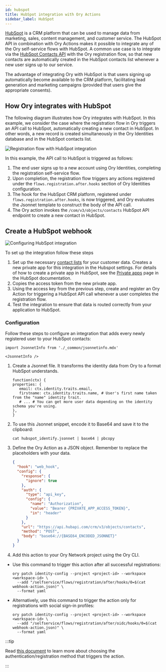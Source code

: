 ```yaml
---
id: hubspot
title: HubSpot integration with Ory Actions
sidebar_label: HubSpot
---
```


[HubSpot](https://www.hubspot.com/) is a CRM platform that can be used to manage data from marketing, sales, content management,
and customer service. The HubSpot API in combination with Ory Actions makes it possible to integrate any of the Ory self-service
flows with HubSpot. A common use case is to integrate via the
[HubSpot Contacts API](https://developers.hubspot.com/docs/api/crm/contacts) with the Ory registration flow, so that new contacts
are automatically created in the HubSpot contacts list whenever a new user signs up to our service.

The advantage of integrating Ory with HubSpot is that users signing up automatically become available to the CRM platform,
facilitating lead generation and marketing campaigns (provided that users give the appropriate consents).

## How Ory integrates with HubSpot

The following diagram illustrates how Ory integrates with HubSpot. In this example, we consider the case where the registration
flow in Ory triggers an API call to HubSpot, automatically creating a new contact in HubSpot. In other words, a new record is
created simultaneously in the Ory Identities database and in the HubSpot contacts list.

![Registration flow with HubSpot integration](./_static/hubspot-reg-flow.png)

In this example, the API call to HubSpot is triggered as follows:

1. The end user signs up to a new account using Ory Identities, completing the registration self-service flow.
2. Upon completion, the registration flow triggers any actions registered under the `flows.registration.after.hooks` section of
   Ory Identities configuration.
3. The hook for the HubSpot CRM platform, registered under `flows.registration.after.hooks`, is now triggered, and Ory evaluates
   the Jsonnet template to construct the body of the API call.
4. The Ory action invokes the `/com/v3/objects/contacts` HubSpot API endpoint to create a new contact in HubSpot.

## Create a HubSpot webhook

![Configuring HubSpot integration](./_static/hubspot-config.png)

To set up the integration follow these steps

1. Set up the necessary [contact lists](https://knowledge.hubspot.com/lists/create-active-or-static-lists) for your customer data.
   Creates a new private app for this integration in the Hubspot settings. For details of how to create a private app in HubSpot,
   see the [Private apps](https://developers.hubspot.com/docs/api/private-apps) page in the HubSpot documentation.
2. Copies the access token from the new private app.
3. Using the access key from the previous step, create and register an Ory Action for triggering a HubSpot API call whenever a
   user completes the registration flow.
4. Test the integration to ensure that data is routed correctly from your application to HubSpot.

### Configuration

Follow these steps to configure an integration that adds every newly registered user to your HubSpot contacts:

```mdx-code-block
import JsonnetInfo from './_common/jsonnetinfo.mdx'

<JsonnetInfo />
```

1. Create a Jsonnet file. It transforms the identity data from Ory to a format HubSpot understands.

   ```jsonnet title="./hubspot_identify.jsonnet"
   function(ctx) {
   properties: {
      email: ctx.identity.traits.email,
      firstname: ctx.identity.traits.name, # User's first name taken from the "name" identity trait.
      # ... # You can get more user data depending on the identity schema you're using.
   },
   }
   ```

2. To use this Jsonnet snippet, encode it to Base64 and save it to the clipboard:

   ```shell
   cat hubspot_identify.jsonnet | base64 | pbcopy
   ```

3. Define the Ory Action as a JSON object. Remember to replace the placeholders with your data.

   ```json title="./webhook-action.json"
   {
     "hook": "web_hook",
     "config": {
       "response": {
         "ignore": true
       },
       "auth": {
         "type": "api_key",
         "config": {
           "name": "Authorization",
           "value": "Bearer {PRIVATE_APP_ACCESS_TOKEN}",
           "in": "header"
         }
       },
       "url": "https://api.hubapi.com/crm/v3/objects/contacts",
       "method": "POST",
       "body": "base64://{BASE64_ENCODED_JSONNET}"
     }
   }
   ```

4. Add this action to your Ory Network project using the Ory CLI.

- Use this command to trigger this action after all successful registrations:

  ```shell
  ory patch identity-config --project <project-id> --workspace <workspace-id> \
    --add "/selfservice/flows/registration/after/hooks/0=$(cat webhook-action.json)" \
    --format yaml
  ```

- Alternatively, use this command to trigger the action only for registrations with social sign-in profiles:

  ```shell
  ory patch identity-config --project <project-id> --workspace <workspace-id> \
    --add "/selfservice/flows/registration/after/oidc/hooks/0=$(cat webhook-action.json)" \
    --format yaml
  ```

:::tip

Read [this document](../../kratos/hooks/01_configure-hooks.mdx) to learn more about choosing the authentication/registration
method that triggers the action.

:::
